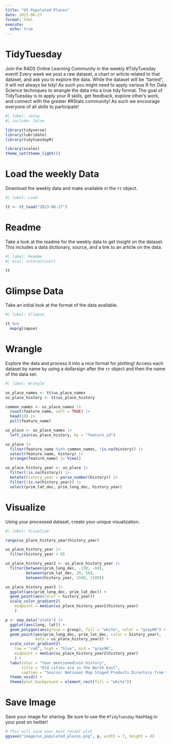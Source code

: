 ```yaml
---
title: "US Populated Places"
date: 2023-06-27
format: html
execute: 
  echo: true
---
```


# TidyTuesday

Join the R4DS Online Learning Community in the weekly #TidyTuesday event!
Every week we post a raw dataset, a chart or article related to that dataset, and ask you to explore the data.
While the dataset will be “tamed”, it will not always be tidy! As such you might need to apply various R for Data Science techniques to wrangle the data into a true tidy format.
The goal of TidyTuesday is to apply your R skills, get feedback, explore other’s work, and connect with the greater #RStats community!
As such we encourage everyone of all skills to participate!

```r
#| label: setup
#| include: false

library(tidyverse)
library(lubridate)
library(tidytuesdayR)

library(scales)
theme_set(theme_light())
```

# Load the weekly Data

Download the weekly data and make available in the `tt` object.

```r
#| label: Load

tt <- tt_load("2023-06-27")

```


# Readme

Take a look at the readme for the weekly data to get insight on the dataset.
This includes a data dictionary, source, and a link to an article on the data.

```r
#| label: Readme
#| eval: interactive()

tt

```


# Glimpse Data

Take an initial look at the format of the data available.

```r
#| label: Glimpse

tt %>% 
  map(glimpse)

```

# Wrangle

Explore the data and process it into a nice format for plotting! Access each dataset by name by using a dollarsign after the `tt` object and then the name of the data set.

```r
#| label: Wrangle

us_place_names <- tt$us_place_names
us_place_history <- tt$us_place_history
```

```r
common_names <- us_place_names |> 
  count(feature_name, sort = TRUE) |> 
  head(10) |> 
  pull(feature_name)
```

```r
us_place <- us_place_names |> 
  left_join(us_place_history, by = "feature_id")
```

```r
us_place |> 
  filter(feature_name %in% common_names, !is.na(history)) |> 
  select(feature_name, history) |> 
  arrange(feature_name) |> View()
```

```r
us_place_history_year <- us_place |> 
  filter(!is.na(history)) |> 
  mutate(history_year = parse_number(history)) |> 
  filter(!is.na(history_year)) |> 
  select(prim_lat_dec, prim_long_dec, history_year)
```


# Visualize

Using your processed dataset, create your unique visualization.

```r
#| label: Visualize

range(us_place_history_year$history_year)

us_place_history_year |> 
  filter(history_year < 0)

us_place_history_year2 <- us_place_history_year |> 
  filter(between(prim_long_dec, -130, -60),
         between(prim_lat_dec, 20, 50),
         between(history_year, 1500, 2100))

us_place_history_year2 |> 
  ggplot(aes(prim_long_dec, prim_lat_dec)) +
  geom_point(aes(color = history_year))
  scale_color_gradient2(
    midpoint = median(us_place_history_year2$history_year)
    )
```

```r
p <- map_data("state") |> 
  ggplot(aes(long, lat)) +
  geom_polygon(aes(group = group), fill = "white", color = "gray80") +
  geom_point(aes(prim_long_dec, prim_lat_dec, color = history_year),
             data = us_place_history_year2) +
  scale_color_gradient2(
    low = "red", high = "blue", mid = "gray90",
    midpoint = median(us_place_history_year2$history_year)
    ) +
  labs(color = "Year mentioned\nin history",
       title = "Old cities are in the North East",
       caption = "Source: National Map Staged Products Directory from the US Board of Geographic Names") +
  theme_void() +
  theme(plot.background = element_rect(fill = "white"))
```

# Save Image

Save your image for sharing. Be sure to use the `#TidyTuesday` hashtag in your post on twitter! 

```r

# This will save your most recent plot
ggsave("image/us_populated_places.png", p, width = 7, height = 4)

```
